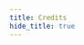 ---
title: Credits
hide_title: true
---


<LinkCard
  title="Inspired by gists from this author: notsure2"
  description="Their gists, to build a staticish qBittorrent-nox binary were the inspiration for this project. It started the ball rolling towards a fully static binary using musl."
  href="https://gist.github.com/notsure2"
/>


<LinkCard
  title="Ideas exchanged with this project"
  description="The projects had a mutal interest in building fully static binaries with musl, some of ideas were exchanged and some borrowed. The project is a great source of inspiration"
  href="https://github.com/c0re100/qBittorrent-Enhanced-Edition"
/>
